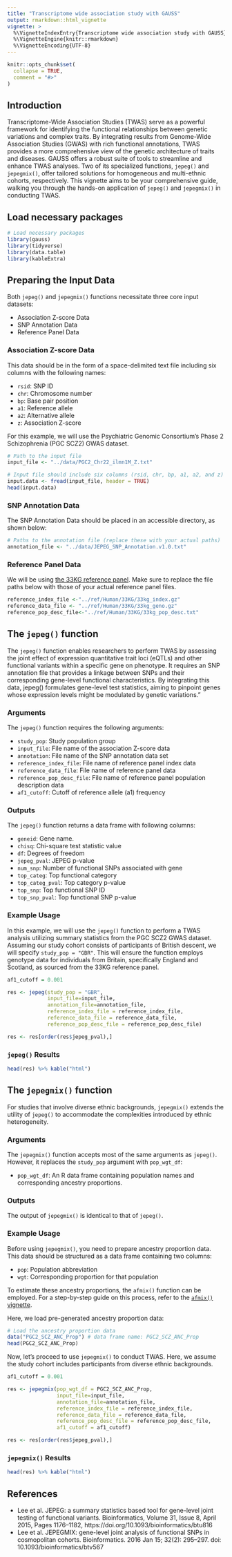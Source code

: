 ```yaml
---
title: "Transcriptome wide association study with GAUSS"
output: rmarkdown::html_vignette
vignette: >
  %\VignetteIndexEntry{Transcriptome wide association study with GAUSS}
  %\VignetteEngine{knitr::rmarkdown}
  %\VignetteEncoding{UTF-8}
---
```


```r
knitr::opts_chunk$set(
  collapse = TRUE,
  comment = "#>"
)
```

## Introduction

Transcriptome-Wide Association Studies (TWAS) serve as a powerful framework for identifying the functional relationships between genetic variations and complex traits. By integrating results from Genome-Wide Association Studies (GWAS) with rich functional annotations, TWAS provides a more comprehensive view of the genetic architecture of traits and diseases. GAUSS offers a robust suite of tools to streamline and enhance TWAS analyses. Two of its specialized functions, `jepeg()` and `jepegmix()`, offer tailored solutions for homogeneous and multi-ethnic cohorts, respectively. This vignette aims to be your comprehensive guide, walking you through the hands-on application of `jepeg()` and `jepegmix()` in conducting TWAS. 


## Load necessary packages
```r
# Load necessary packages
library(gauss)
library(tidyverse)
library(data.table)
library(kableExtra)
```

## Preparing the Input Data

Both `jepeg()` and `jepegmix()` functions necessitate three core input datasets: 

* Association Z-score Data
* SNP Annotation Data
* Reference Panel Data

### Association Z-score Data

This data should be in the form of a space-delimited text file including six columns with the following names: 

* `rsid`: SNP ID
* `chr`: Chromosome number 
* `bp`: Base pair position 
* `a1`: Reference allele 
* `a2`: Alternative allele
* `z`: Association Z-score 

For this example, we will use the Psychiatric Genomic Consortium's Phase 2 Schizophrenia (PGC SCZ2) GWAS dataset.

```r
# Path to the input file
input_file <- "../data/PGC2_Chr22_ilmn1M_Z.txt"

# Input file should include six columns (rsid, chr, bp, a1, a2, and z)
input.data <- fread(input_file, header = TRUE)
head(input.data)
```

### SNP Annotation Data

The SNP Annotation Data should be placed in an accessible directory, as shown below:

```r
# Paths to the annotation file (replace these with your actual paths)
annotation_file <- "../data/JEPEG_SNP_Annotation.v1.0.txt"
```

### Reference Panel Data

We will be using [the 33KG reference panel](https://statsleelab.github.io/gauss/articles/ref_33KG.html). Make sure to replace the file paths below with those of your actual reference panel files.
```r
reference_index_file <-"../ref/Human/33KG/33kg_index.gz"
reference_data_file <- "../ref/Human/33KG/33kg_geno.gz"
reference_pop_desc_file<-"../ref/Human/33KG/33kg_pop_desc.txt"
```

## The `jepeg()` function

The `jepeg()` function enables researchers to perform TWAS by assessing the joint effect of expression quantitative trait loci (eQTLs) and other functional variants within a specific gene on phenotype. It requires an SNP annotation file that provides a linkage between SNPs and their corresponding gene-level functional characteristics. By integrating this data, jepeg() formulates gene-level test statistics, aiming to pinpoint genes whose expression levels might be modulated by genetic variations."

### Arguments

The `jepeg()` function requires the following arguments:

* `study_pop`: Study population group
* `input_file`: File name of the association Z-score data
* `annotation`: File name of the SNP annotation data set 
* `reference_index_file`: File name of reference panel index data
* `reference_data_file`: File name of reference panel data
* `reference_pop_desc_file`: File name of reference panel population description data
* `af1_cutoff`: Cutoff of reference allele (a1) frequency

### Outputs

The `jepeg()` function returns a data frame with following columns:

* `geneid`: Gene name.
* `chisq`: Chi-square test statistic value
* `df`: Degrees of freedom
* `jepeg_pval`: JEPEG p-value
* `num_snp`: Number of functional SNPs associated with gene
* `top_categ`: Top functional category 
* `top_categ_pval`: Top category p-value
* `top_snp`: Top functional SNP ID
* `top_snp_pval`: Top functional SNP p-value 


### Example Usage

In this example, we will use the `jepeg()` function to perform a TWAS analysis utilizing summary statistics from the PGC SCZ2 GWAS dataset. Assuming our study cohort consists of participants of British descent, we will specify `study_pop = "GBR"`. This will ensure the function employs genotype data for individuals from Britain, specifically England and Scotland, as sourced from the 33KG reference panel.

```r
af1_cutoff = 0.001

res <- jepeg(study_pop = "GBR",
             input_file=input_file,
             annotation_file=annotation_file,
             reference_index_file = reference_index_file,
             reference_data_file = reference_data_file,
             reference_pop_desc_file = reference_pop_desc_file)

res <- res[order(res$jepeg_pval),]
```

### `jepeg()` Results

```r
head(res) %>% kable("html")
```


## The `jepegmix()` function

For studies that involve diverse ethnic backgrounds, `jepegmix()` extends the utility of `jepeg()` to accommodate the complexities introduced by ethnic heterogeneity. 

### Arguments

The `jepegmix()` function accepts most of the same arguments as `jepeg()`. However, it replaces the `study_pop` argument with `pop_wgt_df`:

* `pop_wgt_df`: An R data frame containing population names and corresponding ancestry proportions.

### Outputs

The output of `jepegmix()` is identical to that of `jepeg()`.


### Example Usage

Before using `jepegmix()`, you need to prepare ancestry proportion data. This data should be structured as a data frame containing two columns: 

* `pop`: Population abbreviation
* `wgt`: Corresponding proportion for that population 

To estimate these ancestry proportions, the `afmix()` function can be employed. For a step-by-step guide on this process, refer to the [`afmix()` vignette](https://statsleelab.github.io/gauss/articles/afmix_example.html). 

Here, we load pre-generated ancestry proportion data:
```r
# Load the ancestry proportion data
data("PGC2_SCZ_ANC_Prop") # data frame name: PGC2_SCZ_ANC_Prop
head(PGC2_SCZ_ANC_Prop)
```

Now, let's proceed to use `jepegmix()` to conduct TWAS. Here, we assume the study cohort includes participants from diverse ethnic backgrounds.

```r
af1_cutoff = 0.001

res <- jepegmix(pop_wgt_df = PGC2_SCZ_ANC_Prop,
                input_file=input_file,
                annotation_file=annotation_file,
                reference_index_file = reference_index_file,
                reference_data_file = reference_data_file,
                reference_pop_desc_file = reference_pop_desc_file,
                af1_cutoff = af1_cutoff)

res <- res[order(res$jepeg_pval),]
```

### `jepegmix()` Results

```r
head(res) %>% kable("html")
```

## References

* Lee et al. JEPEG: a summary statistics based tool for gene-level joint testing of functional variants. Bioinformatics, Volume 31, Issue 8, April 2015, Pages 1176–1182, https://doi.org/10.1093/bioinformatics/btu816
* Lee et al. JEPEGMIX: gene-level joint analysis of functional SNPs in cosmopolitan cohorts. Bioinformatics. 2016 Jan 15; 32(2): 295–297. doi: 10.1093/bioinformatics/btv567


